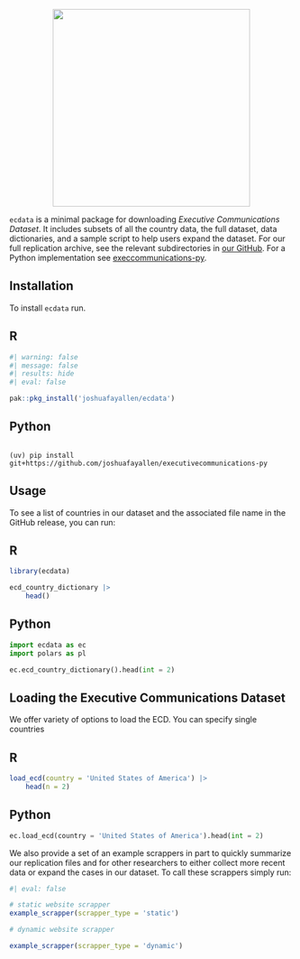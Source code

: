 
<p align="center">
<a href="https://joshuafayallen.github.io/ecdata/">
<img src="hex-logo.png" height = "350" class = "center"> </a>
</p>


`ecdata` is a minimal package for downloading *Executive Communications Dataset*. It includes subsets of all the country data, the full dataset, data dictionaries, and a sample script to help users expand the dataset. For our full replication archive, see the relevant subdirectories in [our GitHub](https://github.com/joshuafayallen/executivestatements/tree/main/raw-data). For a Python implementation see [execcommunications-py](https://github.com/joshuafayallen/executivecommunications-py).

## Installation 

To install `ecdata` run.

:::panel-tabset

## R

```r
#| warning: false
#| message: false
#| results: hide 
#| eval: false

pak::pkg_install('joshuafayallen/ecdata')

```

## Python

```

(uv) pip install git+https://github.com/joshuafayallen/executivecommunications-py

```

:::


## Usage 

To see a list of countries in our dataset and the associated file name in the GitHub release, you can run: 

:::panel-tabset

## R 

```r

library(ecdata)

ecd_country_dictionary |>
    head()

```

## Python

```python
import ecdata as ec
import polars as pl 

ec.ecd_country_dictionary().head(int = 2)


```

:::


## Loading the Executive Communications Dataset

We offer variety of options to load the ECD. You can specify single countries 


:::panel-tabset

## R

```r

load_ecd(country = 'United States of America') |>
    head(n = 2)


```

## Python

```python

ec.load_ecd(country = 'United States of America').head(int = 2)

```

:::


We also provide a set of an example scrappers in part to quickly summarize our replication files and for other researchers to either collect more recent data or expand the cases in our dataset. To call these scrappers simply run:

```r
#| eval: false

# static website scrapper
example_scrapper(scrapper_type = 'static')

# dynamic website scrapper 

example_scrapper(scrapper_type = 'dynamic')

```

